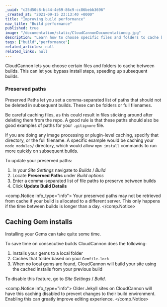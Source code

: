 ```yaml
---
_uuid: "c25d50c8-bc44-4e59-86c9-cc86bebb3696"
_created_at: "2021-09-15 23:13:40 +0000"
title: "Improving build performance"
nav_title: "Build performance"
published: true
image: "/documentation/static/CloudCannonDocumentationog.jpg"
description: "Learn how to choose specific files and folders to cache between builds with CloudCannon. This can let you bypass install steps, speeding up subsequent builds."
tags: ["build","performance"]
related_articles: null
related_links: null
---
```


CloudCannon lets you choose certain files and folders to cache between builds. This can let you bypass install steps, speeding up subsequent builds.

### Preserved paths
Preserved Paths let you set a comma-separated list of paths that should not be deleted in subsequent builds. These can be folders or full filenames.

Be careful caching files, as this could result in files sticking around after deleting them from the repo. A good rule is that these paths should also be good examples of paths for your `.gitignore` file.

If you are doing any image processing or plugin-level caching, specify that directory, or the full filename. A specific example would be caching your `node_modules/` directory, which would allow `npm install` commands to run more quickly on subsequent builds.

To update your preserved paths:

1. In your *Site Settings* navigate to *Builds* / *Build*
2. Locate **Preserved Paths** under *Build options*
3. Enter a comma-separated list of file paths to preserve between builds
4. Click **Update Build Details**

<comp.Notice info_type="info">
  Your preserved paths may not be retrieved from cache if your build is allocated to a different server. This only happens if the time between builds is longer than a day.
</comp.Notice>

## Caching Gem installs

Installing your Gems can take quite some time.

To save time on consecutive builds CloudCannon does the following:

1. Installs your gems to a local folder
2. Caches that folder based on your `Gemfile.lock`
3. When no local gems are found, CloudCannon will build your site using the cached installs from your previous build

To disable this feature, go to *Site Settings* / *Build*.

<comp.Notice info_type="info">
  Older Jekyll sites on CloudCannon will have this caching disabled to prevent changes to their build environment. Enabling this can greatly improve editing experience.
</comp.Notice>
